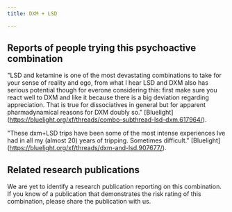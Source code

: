 ---
title: DXM + LSD

---

## Reports of people trying this psychoactive combination

"LSD and ketamine is one of the most devastating combinations to take for your sense of reality and ego, from what I hear LSD and DXM also has serious potential though for everone considering this: first make sure you react well to DXM and like it because there is a big deviation regarding appreciation. That is true for dissociatives in general but for apparent pharmadynamical reasons for DXM doubly so." [Bluelight] (https://bluelight.org/xf/threads/combo-subthread-lsd-dxm.617964/).

"These dxm+LSD trips have been some of the most intense experiences Ive had in all my (almost 20) years of tripping. Sometimes difficult." [Bluelight] (https://bluelight.org/xf/threads/dxm-and-lsd.907677/).

## Related research publications

We are yet to identify a research publication reporting on this combination. If you know of a publication that demonstrates the risk rating of this combination, please share the publication with us.



